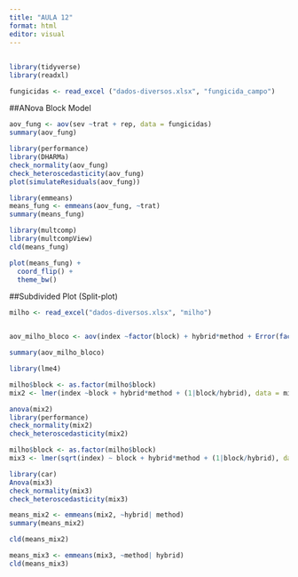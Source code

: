 ---
title: "AULA 12"
format: html
editor: visual
---

## 
```{r}
library(tidyverse)
library(readxl)

fungicidas <- read_excel ("dados-diversos.xlsx", "fungicida_campo")
```

##ANova Block Model

```{r}
aov_fung <- aov(sev ~trat + rep, data = fungicidas)
summary(aov_fung)
```

```{r}
library(performance)
library(DHARMa)
check_normality(aov_fung)
check_heteroscedasticity(aov_fung)
plot(simulateResiduals(aov_fung))
```
```{r}
library(emmeans)
means_fung <- emmeans(aov_fung, ~trat)
summary(means_fung)
```

```{r}
library(multcomp)
library(multcompView)
cld(means_fung)

plot(means_fung) + 
  coord_flip() +
  theme_bw()
```
##Subdivided Plot (Split-plot)

```{r}
milho <- read_excel("dados-diversos.xlsx", "milho")


aov_milho_bloco <- aov(index ~factor(block) + hybrid*method + Error(factor(block)/hybrid/method), data = milho)

summary(aov_milho_bloco)

```

```{r}
library(lme4)

milho$block <- as.factor(milho$block)
mix2 <- lmer(index ~block + hybrid*method + (1|block/hybrid), data = milho)

anova(mix2)
library(performance)
check_normality(mix2)
check_heteroscedasticity(mix2)
```


```{r}
milho$block <- as.factor(milho$block)
mix3 <- lmer(sqrt(index) ~ block + hybrid*method + (1|block/hybrid), data = milho)

```

```{r}
library(car)
Anova(mix3)
check_normality(mix3)
check_heteroscedasticity(mix3)
```

```{r}
means_mix2 <- emmeans(mix2, ~hybrid| method)
summary(means_mix2)
```

```{r}
cld(means_mix2)
```

```{r}
means_mix3 <- emmeans(mix3, ~method| hybrid)
cld(means_mix3)
```


